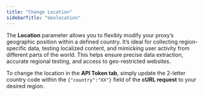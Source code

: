 ```yaml
---
title: "Change Location"
sidebarTitle: "Geolocation"
---
```


The **Location** parameter allows you to flexibly modify your proxy’s geographic position within a defined country. It’s ideal for collecting region-specific data, testing localized content, and mimicking user activity from different parts of the world. This helps ensure precise data extraction, accurate regional testing, and access to geo-restricted websites.

To change the location in the **API Token tab**, simply update the 2-letter country code within the `{"country":"XX"}` field of the **cURL request** to your desired region.
